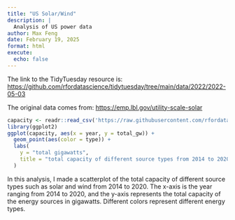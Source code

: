 ```yaml
---
title: "US Solar/Wind"
description: |
  Analysis of US power data
author: Max Feng
date: February 19, 2025
format: html
execute:
  echo: false
---
```


The link to the TidyTuesday resource is: <https://github.com/rfordatascience/tidytuesday/tree/main/data/2022/2022-05-03>

The original data comes from: <https://emp.lbl.gov/utility-scale-solar>

```r
capacity <- readr::read_csv('https://raw.githubusercontent.com/rfordatascience/tidytuesday/main/data/2022/2022-05-03/capacity.csv', show_col_types = FALSE)
library(ggplot2)
ggplot(capacity, aes(x = year, y = total_gw)) +
  geom_point(aes(color = type)) + 
  labs(
    y = "total gigawatts",
    title = "total capacity of different source types from 2014 to 2020"
  )

```

In this analysis, I made a scatterplot of the total capacity of different source types such as solar and wind from 2014 to 2020. The x-axis is the year ranging from 2014 to 2020, and the y-axis represents the total capacity of the energy sources in gigawatts. Different colors represent different energy types.
